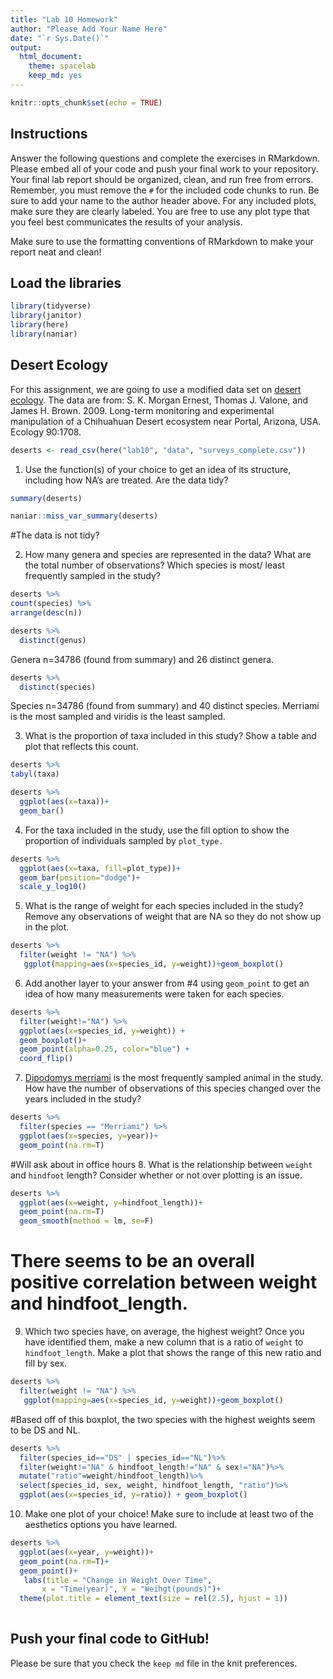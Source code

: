 ```yaml
---
title: "Lab 10 Homework"
author: "Please Add Your Name Here"
date: "`r Sys.Date()`"
output:
  html_document: 
    theme: spacelab
    keep_md: yes
---
```


```r
knitr::opts_chunk$set(echo = TRUE)
```

## Instructions
Answer the following questions and complete the exercises in RMarkdown. Please embed all of your code and push your final work to your repository. Your final lab report should be organized, clean, and run free from errors. Remember, you must remove the `#` for the included code chunks to run. Be sure to add your name to the author header above. For any included plots, make sure they are clearly labeled. You are free to use any plot type that you feel best communicates the results of your analysis.  

Make sure to use the formatting conventions of RMarkdown to make your report neat and clean!  

## Load the libraries
```r
library(tidyverse)
library(janitor)
library(here)
library(naniar)
``` 

## Desert Ecology
For this assignment, we are going to use a modified data set on [desert ecology](http://esapubs.org/archive/ecol/E090/118/). The data are from: S. K. Morgan Ernest, Thomas J. Valone, and James H. Brown. 2009. Long-term monitoring and experimental manipulation of a Chihuahuan Desert ecosystem near Portal, Arizona, USA. Ecology 90:1708.
```r
deserts <- read_csv(here("lab10", "data", "surveys_complete.csv"))
```

1. Use the function(s) of your choice to get an idea of its structure, including how NA's are treated. Are the data tidy?  
```r
summary(deserts)
```
```r
naniar::miss_var_summary(deserts)
```
#The data is not tidy?

2. How many genera and species are represented in the data? What are the total number of observations? Which species is most/ least frequently sampled in the study?
```r
deserts %>% 
count(species) %>% 
arrange(desc(n))
```
```r
deserts %>% 
  distinct(genus)
```

Genera n=34786 (found from summary) and 26 distinct genera. 
```r
deserts %>% 
  distinct(species)
```


Species n=34786         (found from summary) and 40 distinct species. Merriami is the most sampled and viridis is the least sampled. 

3. What is the proportion of taxa included in this study? Show a table and plot that reflects this count.
```r
deserts %>% 
tabyl(taxa)
```
```r
deserts %>% 
  ggplot(aes(x=taxa))+
  geom_bar()
```

4. For the taxa included in the study, use the fill option to show the proportion of individuals sampled by `plot_type.`
```r
deserts %>% 
  ggplot(aes(x=taxa, fill=plot_type))+ 
  geom_bar(position="dodge")+
  scale_y_log10()

```


5. What is the range of weight for each species included in the study? Remove any observations of weight that are NA so they do not show up in the plot.
```r
deserts %>% 
  filter(weight != "NA") %>% 
   ggplot(mapping=aes(x=species_id, y=weight))+geom_boxplot()

```


6. Add another layer to your answer from #4 using `geom_point` to get an idea of how many measurements were taken for each species.
```r
deserts %>% 
  filter(weight!="NA") %>% 
  ggplot(aes(x=species_id, y=weight)) +
  geom_boxplot()+
  geom_point(alpha=0.25, color="blue") +
  coord_flip()
```

7. [Dipodomys merriami](https://en.wikipedia.org/wiki/Merriam's_kangaroo_rat) is the most frequently sampled animal in the study. How have the number of observations of this species changed over the years included in the study?
```r
deserts %>% 
  filter(species == "Merriami") %>% 
  ggplot(aes(x=species, y=year))+ 
  geom_point(na.rm=T)
```

#Will ask about in office hours 
8. What is the relationship between `weight` and `hindfoot` length? Consider whether or not over plotting is an issue.
```r
deserts %>% 
  ggplot(aes(x=weight, y=hindfoot_length))+ 
  geom_point(na.rm=T)
  geom_smooth(method = lm, se=F)
```
# There seems to be an overall positive correlation between weight and hindfoot_length. 
9. Which two species have, on average, the highest weight? Once you have identified them, make a new column that is a ratio of `weight` to `hindfoot_length`. Make a plot that shows the range of this new ratio and fill by sex.
```r
deserts %>% 
  filter(weight != "NA") %>% 
   ggplot(mapping=aes(x=species_id, y=weight))+geom_boxplot()
```
#Based off of this boxplot, the two species with the highest weights seem to be DS and NL. 
```r
deserts %>% 
  filter(species_id=="DS" | species_id=="NL")%>% 
  filter(weight!="NA" & hindfoot_length!="NA" & sex!="NA")%>% 
  mutate("ratio"=weight/hindfoot_length)%>% 
  select(species_id, sex, weight, hindfoot_length, "ratio")%>% 
  ggplot(aes(x=species_id, y=ratio)) + geom_boxplot()
```

10. Make one plot of your choice! Make sure to include at least two of the aesthetics options you have learned.
```r
deserts %>% 
  ggplot(aes(x=year, y=weight))+ 
  geom_point(na.rm=T)+
  geom_point()+
   labs(title = "Change in Weight Over Time",
       x = "Time(year)", Y = "Weihgt(pounds)")+
  theme(plot.title = element_text(size = rel(2.5), hjust = 1))
  
```

## Push your final code to GitHub!
Please be sure that you check the `keep md` file in the knit preferences. 